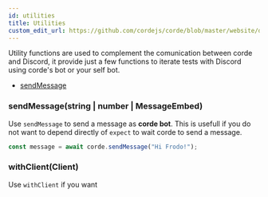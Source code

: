 ```yaml
---
id: utilities
title: Utilities
custom_edit_url: https://github.com/cordejs/corde/blob/master/website/docs/utilities.md
---
```


Utility functions are used to complement the comunication between corde and Discord, it provide just a few functions to iterate tests with Discord using corde's bot or your self bot.

- [sendMessage](/docs/utilities#sendMessage)

### sendMessage(string | number | MessageEmbed)

Use `sendMessage` to send a message as **corde bot**. This is usefull if you do not want to depend directly of `expect` to wait corde to send a message.

```typescript
const message = await corde.sendMessage("Hi Frodo!");
```

### withClient(Client)

Use `withClient` if you want
